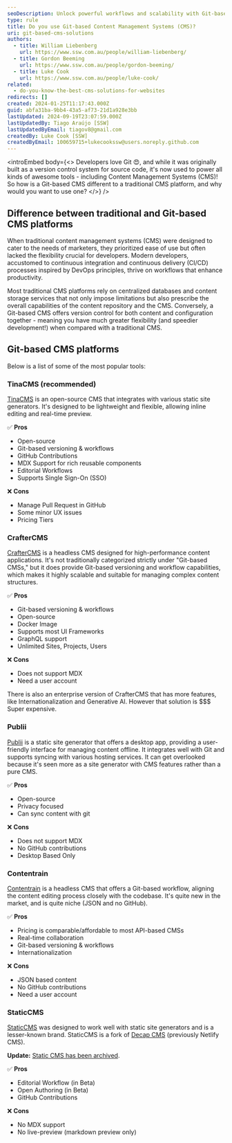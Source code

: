 ```yaml
---
seoDescription: Unlock powerful workflows and scalability with Git-based CMS solutions like TinaCMS, CrafterCMS, Publii, Contentrain, or StaticCMS - perfect for developers seeking flexible content management.
type: rule
title: Do you use Git-based Content Management Systems (CMS)?
uri: git-based-cms-solutions
authors:
  - title: William Liebenberg
    url: https://www.ssw.com.au/people/william-liebenberg/
  - title: Gordon Beeming
    url: https://www.ssw.com.au/people/gordon-beeming/
  - title: Luke Cook
    url: https://www.ssw.com.au/people/luke-cook/
related:
  - do-you-know-the-best-cms-solutions-for-websites
redirects: []
created: 2024-01-25T11:17:43.000Z
guid: abfa31ba-9bb4-43a5-af73-21d1a928e3bb
lastUpdated: 2024-09-19T23:07:59.000Z
lastUpdatedBy: Tiago Araújo [SSW]
lastUpdatedByEmail: tiagov8@gmail.com
createdBy: Luke Cook [SSW]
createdByEmail: 100659715+lukecookssw@users.noreply.github.com
---
```


<introEmbed
  body={<>
Developers love Git 😍, and while it was originally built as a version control system for source code, it's now used to power all kinds of awesome tools - including Content Management Systems (CMS)! So how is a Git-based CMS different to a traditional CMS platform, and why would you want to use one?
  </>}
/>
<youtubeEmbed url="https://www.youtube.com/watch?v=yYJc6dK7Xc8" description="Video: Git-based Content Management Systems | Gordon Beeming | SSW Rules (4 min)" />

## Difference between traditional and Git-based CMS platforms

When traditional content management systems (CMS) were designed to cater to the needs of marketers, they prioritized ease of use but often lacked the flexibility crucial for developers. Modern developers, accustomed to continuous integration and continuous delivery (CI/CD) processes inspired by DevOps principles, thrive on workflows that enhance productivity.

Most traditional CMS platforms rely on centralized databases and content storage services that not only impose limitations but also prescribe the overall capabilities of the content repository and the CMS. Conversely, a Git-based CMS offers version control for both content and configuration together - meaning you have much greater flexibility (and speedier development!) when compared with a traditional CMS.

## Git-based CMS platforms

Below is a list of some of the most popular tools:

### TinaCMS (recommended)

[TinaCMS](https://tina.io/) is an open-source CMS that integrates with various static site generators. It's designed to be lightweight and flexible, allowing inline editing and real-time preview.

✅ **Pros**

* Open-source
* Git-based versioning & workflows
* GitHub Contributions
* MDX Support for rich reusable components
* Editorial Workflows
* Supports Single Sign-On (SSO)

❌ **Cons**

* Manage Pull Request in GitHub
* Some minor UX issues
* Pricing Tiers

### CrafterCMS

[CrafterCMS](https://craftercms.org/) is a headless CMS designed for high-performance content applications. It's not traditionally categorized strictly under "Git-based CMSs," but it does provide Git-based versioning and workflow capabilities, which makes it highly scalable and suitable for managing complex content structures.

✅ **Pros**

* Git-based versioning & workflows
* Open-source
* Docker Image
* Supports most UI Frameworks
* GraphQL support
* Unlimited Sites, Projects, Users

❌ **Cons**

* Does not support MDX
* Need a user account

There is also an enterprise version of CrafterCMS that has more features, like Internationalization and Generative AI. However that solution is $$$ Super expensive.

### Publii

[Publii](https://getpublii.com/) is a static site generator that offers a desktop app, providing a user-friendly interface for managing content offline. It integrates well with Git and supports syncing with various hosting services. It can get overlooked because it's seen more as a site generator with CMS features rather than a pure CMS.

✅ **Pros**

* Open-source
* Privacy focused
* Can sync content with git

❌ **Cons**

* Does not support MDX
* No GitHub contributions
* Desktop Based Only

### Contentrain

[Contentrain](https://contentrain.io/) is a headless CMS that offers a Git-based workflow, aligning the content editing process closely with the codebase. It's quite new in the market, and is quite niche (JSON and no GitHub).

✅ **Pros**

* Pricing is comparable/affordable to most API-based CMSs
* Real-time collaboration
* Git-based versioning & workflows
* Internationalization

❌ **Cons**

* JSON based content
* No GitHub contributions
* Need a user account

### StaticCMS

[StaticCMS](https://staticjscms.netlify.app) was designed to work well with static site generators and is a lesser-known brand. StaticCMS is a fork of [Decap CMS](https://decapcms.org/) (previously Netlify CMS).

**Update:** [Static CMS has been archived](https://github.com/StaticJsCMS/static-cms).

✅ **Pros**

* Editorial Workflow (in Beta)
* Open Authoring (in Beta)
* GitHub Contributions

❌ **Cons**

* No MDX support
* No live-preview (markdown preview only)
